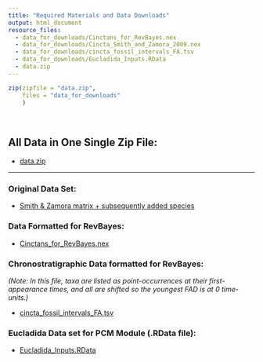 ```yaml
---
title: "Required Materials and Data Downloads"
output: html_document
resource_files: 
  - data_for_downloads/Cinctans_for_RevBayes.nex
  - data_for_downloads/Cincta_Smith_and_Zamora_2009.nex
  - data_for_downloads/cincta_fossil_intervals_FA.tsv
  - data_for_downloads/Eucladida_Inputs.RData
  - data.zip
---
```


```r
zip(zipfile = "data.zip", 
    files = "data_for_downloads"
    )
```

&nbsp;
&nbsp;

## All Data in One Single Zip File:

- [data.zip](data.zip)
  
***

### Original Data Set:

- [Smith & Zamora matrix + subsequently added species](data_for_downloads/Cincta_Smith_&_Zamora_2009.nex)

### Data Formatted for RevBayes:

- [Cinctans_for_RevBayes.nex](data_for_downloads/)

### Chronostratigraphic Data formatted for RevBayes:

  *(Note: In this file, taxa are listed as point-occurrences at their first-appearance times, and all are shifted so the youngest FAD is at 0 time-units.)*

- [cincta_fossil_intervals_FA.tsv](data_for_downloads/cincta_fossil_intervals_FA.tsv)

### Eucladida Data set for PCM Module (.RData file):

- [Eucladida_Inputs.RData](data_for_downloads/Eucladida_Inputs.RData)

